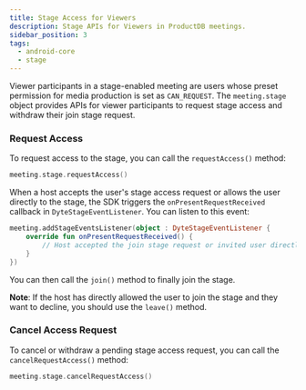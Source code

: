 ```yaml
---
title: Stage Access for Viewers
description: Stage APIs for Viewers in ProductDB meetings.
sidebar_position: 3
tags:
  - android-core
  - stage
---
```


Viewer participants in a stage-enabled meeting are users whose preset permission for media production is set as `CAN_REQUEST`. 
The `meeting.stage` object provides APIs for viewer participants to request stage access and withdraw their join stage request.

### Request Access

To request access to the stage, you can call the `requestAccess()` method:

```kotlin
meeting.stage.requestAccess()
```

When a host accepts the user's stage access request or allows the user directly to the stage, the SDK triggers the 
`onPresentRequestReceived` callback in `DyteStageEventListener`. You can listen to this event:

```kotlin
meeting.addStageEventsListener(object : DyteStageEventListener {
    override fun onPresentRequestReceived() {
        // Host accepted the join stage request or invited user directly to stage
    }
})
```

You can then call the `join()` method to finally join the stage.

**Note**: If the host has directly allowed the user to join the stage and they want to decline, you should use the `leave()` method.

### Cancel Access Request

To cancel or withdraw a pending stage access request, you can call the `cancelRequestAccess()` method:

```kotlin
meeting.stage.cancelRequestAccess()
```
